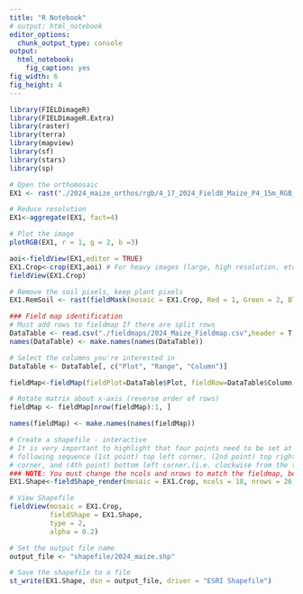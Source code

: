 ---
title: "R Notebook"
# output: html_notebook
editor_options: 
  chunk_output_type: console
output: 
  html_notebook: 
    fig_caption: yes
fig_width: 6 
fig_height: 4 
---



```{r}
library(FIELDimageR)
library(FIELDimageR.Extra)
library(raster)
library(terra)
library(mapview)
library(sf)
library(stars)
library(sp)
```

```{r}
# Open the orthomosaic
EX1 <- rast("./2024_maize_orthos/rgb/4_17_2024_Field8_Maize_P4_15m_RGB_transparent_mosaic_group1.tif")

# Reduce resolution
EX1<-aggregate(EX1, fact=4)

# Plot the image
plotRGB(EX1, r = 1, g = 2, b =3)
```

```{r, fig.align = "left"}
aoi<-fieldView(EX1,editor = TRUE)
EX1.Crop<-crop(EX1,aoi) # For heavy images (large, high resolution, etc.) please use: fast.plot=T
fieldView(EX1.Crop)
```

```{r}
# Remove the soil pixels, keep plant pixels
EX1.RemSoil <- rast(fieldMask(mosaic = EX1.Crop, Red = 1, Green = 2, Blue = 3, index = "HUE"))
```

```{r}
### Field map identification 
# Must add rows to fieldmap If there are split rows
DataTable <- read.csv("./fieldmaps/2024_Maize_Fieldmap.csv",header = T, check.names = FALSE)
names(DataTable) <- make.names(names(DataTable))

# Select the columns you're interested in
DataTable <- DataTable[, c("Plot", "Range", "Column")]

fieldMap<-fieldMap(fieldPlot=DataTable$Plot, fieldRow=DataTable$Column, fieldColumn=DataTable$Range, decreasing=T)

# Rotate matrix about x-axis (reverse order of rows)
fieldMap <- fieldMap[nrow(fieldMap):1, ]

names(fieldMap) <- make.names(names(fieldMap))

# Create a shapefile - interactive
# It is very important to highlight that four points need to be set at the corners of the trial according to the
# following sequence (1st point) top left corner, (2nd point) top right corner, (3rd point) bottom right
# corner, and (4th point) bottom left corner.(i.e. clockwise from the top left)
### NOTE: You must change the ncols and nrows to match the fieldmap, be aware of the addtion of split rows
EX1.Shape<-fieldShape_render(mosaic = EX1.Crop, ncols = 18, nrows = 26, fieldMap = fieldMap, fieldData = DataTable, PlotID = "Plot")

# View Shapefile
fieldView(mosaic = EX1.Crop,
          fieldShape = EX1.Shape,
          type = 2,
          alpha = 0.2)

```

```{r}
# Set the output file name
output_file <- "shapefile/2024_maize.shp"

# Save the shapefile to a file
st_write(EX1.Shape, dsn = output_file, driver = "ESRI Shapefile")
```